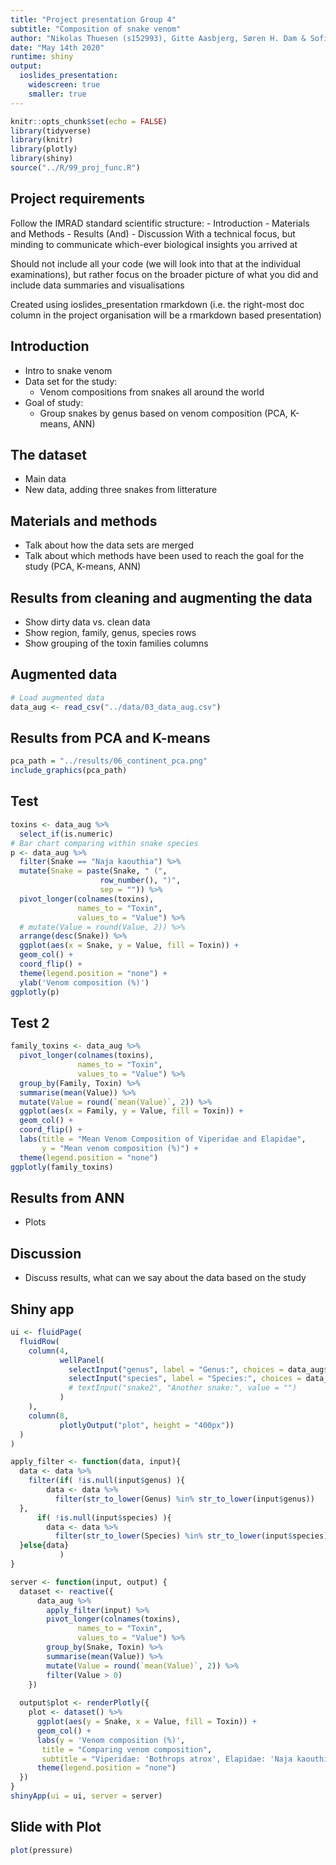 ```yaml
---
title: "Project presentation Group 4"
subtitle: "Composition of snake venom"
author: "Nikolas Thuesen (s152993), Gitte Aasbjerg, Søren H. Dam & Sofie O. Villumsen"
date: "May 14th 2020"
runtime: shiny
output:
  ioslides_presentation:
    widescreen: true
    smaller: true
---
```



```r
knitr::opts_chunk$set(echo = FALSE)
library(tidyverse)
library(knitr)
library(plotly)
library(shiny)
source("../R/99_proj_func.R")
```


## Project requirements
Follow the IMRAD standard scientific structure:
- Introduction
- Materials and Methods
- Results (And)
- Discussion
With a technical focus, but minding to communicate which-ever biological insights you arrived at

Should not include all your code (we will look into that at the individual examinations), but rather focus on the broader picture of what you did and include data summaries and visualisations

Created using ioslides_presentation rmarkdown (i.e. the right-most doc column in the project organisation will be a rmarkdown based presentation)



## Introduction
- Intro to snake venom
- Data set for the study: 
  - Venom compositions from snakes all around the world
- Goal of study:
  - Group snakes by genus based on venom composition (PCA, K-means, ANN)
  
## The dataset
- Main data
- New data, adding three snakes from litterature

## Materials and methods
- Talk about how the data sets are merged 
- Talk about which methods have been used to reach the goal for the study (PCA, K-means, ANN)

## Results from cleaning and augmenting the data
- Show dirty data vs. clean data
- Show region, family, genus, species rows
- Show grouping of the toxin families columns

## Augmented data
```r
# Load augmented data
data_aug <- read_csv("../data/03_data_aug.csv")
```


## Results from PCA and K-means
<!-- - Plots -->
<!-- ![image](../results/06_pca.png) -->
```r
pca_path = "../results/06_continent_pca.png"
include_graphics(pca_path)

```


## Test
```r
toxins <- data_aug %>% 
  select_if(is.numeric)
# Bar chart comparing within snake species
p <- data_aug %>% 
  filter(Snake == "Naja kaouthia") %>%
  mutate(Snake = paste(Snake, " (",
                    row_number(), ")",
                    sep = "")) %>%
  pivot_longer(colnames(toxins),
               names_to = "Toxin",
               values_to = "Value") %>% 
  # mutate(Value = round(Value, 2)) %>% 
  arrange(desc(Snake)) %>% 
  ggplot(aes(x = Snake, y = Value, fill = Toxin)) +
  geom_col() +
  coord_flip() +
  theme(legend.position = "none") +
  ylab('Venom composition (%)')
ggplotly(p)
```

## Test 2
```r
family_toxins <- data_aug %>% 
  pivot_longer(colnames(toxins),
               names_to = "Toxin",
               values_to = "Value") %>% 
  group_by(Family, Toxin) %>%
  summarise(mean(Value)) %>%
  mutate(Value = round(`mean(Value)`, 2)) %>%
  ggplot(aes(x = Family, y = Value, fill = Toxin)) +
  geom_col() +
  coord_flip() +
  labs(title = "Mean Venom Composition of Viperidae and Elapidae",
       y = "Mean venom composition (%)") +
  theme(legend.position = "none")
ggplotly(family_toxins) 
```


## Results from ANN
- Plots


## Discussion
- Discuss results, what can we say about the data based on the study

## Shiny app
```r
ui <- fluidPage(
  fluidRow(
    column(4,
           wellPanel(
             selectInput("genus", label = "Genus:", choices = data_aug$Genus, multiple = TRUE),
             selectInput("species", label = "Species:", choices = data_aug$Species, multiple = TRUE)
             # textInput("snake2", "Another snake:", value = "")
           )
    ),
    column(8,
           plotlyOutput("plot", height = "400px"))
  )
)

apply_filter <- function(data, input){
  data <- data %>% 
    filter(if( !is.null(input$genus) ){
        data <- data %>% 
          filter(str_to_lower(Genus) %in% str_to_lower(input$genus))
  },
      if( !is.null(input$species) ){
        data <- data %>% 
          filter(str_to_lower(Species) %in% str_to_lower(input$species))
  }else{data}
           )
}

server <- function(input, output) {
  dataset <- reactive({
      data_aug %>%
        apply_filter(input) %>% 
        pivot_longer(colnames(toxins),
               names_to = "Toxin",
               values_to = "Value") %>% 
        group_by(Snake, Toxin) %>%
        summarise(mean(Value)) %>%
        mutate(Value = round(`mean(Value)`, 2)) %>%
        filter(Value > 0)
    })
    
  output$plot <- renderPlotly({
    plot <- dataset() %>% 
      ggplot(aes(y = Snake, x = Value, fill = Toxin)) +
      geom_col() +
      labs(y = 'Venom composition (%)', 
       title = "Comparing venom composition",  
       subtitle = "Viperidae: 'Bothrops atrox', Elapidae: 'Naja kaouthia'" ) +
      theme(legend.position = "none")
  })
}
shinyApp(ui = ui, server = server)

```

## Slide with Plot

```r
plot(pressure)
```
